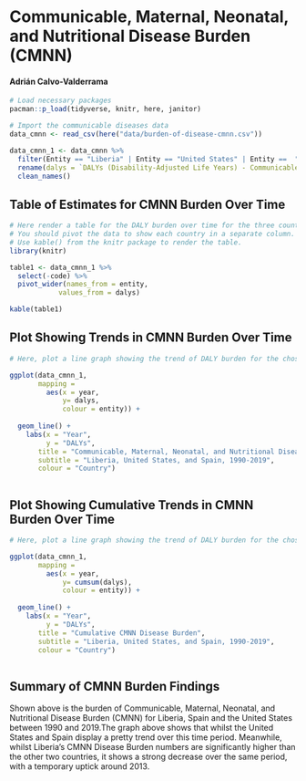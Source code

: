 

# Communicable, Maternal, Neonatal, and Nutritional Disease Burden (CMNN)
#### Adrián Calvo-Valderrama




```r
# Load necessary packages
pacman::p_load(tidyverse, knitr, here, janitor)

# Import the communicable diseases data
data_cmnn <- read_csv(here("data/burden-of-disease-cmnn.csv"))
```

```r
data_cmnn_1 <- data_cmnn %>% 
  filter(Entity == "Liberia" | Entity == "United States" | Entity ==  "Spain") %>% 
  rename(dalys = `DALYs (Disability-Adjusted Life Years) - Communicable, maternal, neonatal, and nutritional diseases - Sex: Both - Age: Age-standardized (Rate)`) %>% 
  clean_names()
```

## Table of Estimates for CMNN Burden Over Time

```r
# Here render a table for the DALY burden over time for the three countries.
# You should pivot the data to show each country in a separate column.
# Use kable() from the knitr package to render the table.
library(knitr)

table1 <- data_cmnn_1 %>% 
  select(-code) %>% 
  pivot_wider(names_from = entity,
            values_from = dalys)

kable(table1)
```

## Plot Showing Trends in CMNN Burden Over Time

```r
# Here, plot a line graph showing the trend of DALY burden for the chosen countries over time. You can use ggplot2 to create this plot. Each country's line should be a different color.

ggplot(data_cmnn_1,
       mapping = 
         aes(x = year,
             y= dalys,
             colour = entity)) +
  
  geom_line() +
    labs(x = "Year",
         y = "DALYs",
       title = "Communicable, Maternal, Neonatal, and Nutritional Disease Burden (CMNN)",
       subtitle = "Liberia, United States, and Spain, 1990-2019",
       colour = "Country")



```


## Plot Showing Cumulative Trends in CMNN Burden Over Time

```r
# Here, plot a line graph showing the trend of DALY burden for the chosen countries over time. You can use ggplot2 to create this plot. Each country's line should be a different color.

ggplot(data_cmnn_1,
       mapping = 
         aes(x = year,
             y= cumsum(dalys),
             colour = entity)) +
  
  geom_line() +
    labs(x = "Year",
         y = "DALYs",
       title = "Cumulative CMNN Disease Burden",
       subtitle = "Liberia, United States, and Spain, 1990-2019",
       colour = "Country")



```



## Summary of CMNN Burden Findings

Shown above is the burden of Communicable, Maternal, Neonatal, and Nutritional Disease Burden (CMNN) for Liberia, Spain and the United States between 1990 and 2019.The graph above shows that whilst the United States and Spain display a pretty trend over this time period. Meanwhile, whilst Liberia's CMNN Disease Burden numbers are significantly higher than the other two countries, it shows a strong decrease over the same period, with a temporary uptick around 2013.